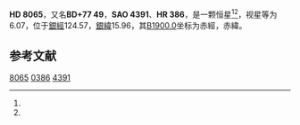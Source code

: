 {{Starbox begin
| name = HD 8065
}}
{{Starbox observe
| epoch = [[J2000.0|J2000.0]]
| constell = {{星座名待查}}<ref name=SIMBAD>{{cite web
 | url=http://simbad.u-strasbg.fr/simbad/sim-id?Ident=HR+386
 | title=Pulsating variable Star
 | publisher=Centre de Données astronomiques de Strasbourg
 | work=SIMBAD
 | accessdate=2012-07-13
 | archive-date=2016-03-16
 | archive-url=https://web.archive.org/web/20160316143643/http://simbad.u-strasbg.fr/simbad/sim-id?Ident=HR+386
 | dead-url=no
 }}</ref><ref name=DATA>{{cite web
 | url=http://vizier.u-strasbg.fr/viz-bin/VizieR-5?-out.add=.&-source=5050&-corr=PK=HR&-out.max=9999&HR=386
 | title=VizieR Detailed Page
 | accessdate=2012-07-13
 | archive-date=2016-03-05
 | archive-url=https://web.archive.org/web/20160305024440/http://vizier.u-strasbg.fr/viz-bin/VizieR-5?-out.add=.&-source=5050&-corr=PK=HR&-out.max=9999&HR=386
 | dead-url=no
 }}</ref>
| 星官 = 
| ra = {{RA|1|23|46.8}}<ref name=SIMBAD /><ref name=DATA />
| dec = {{DEC|+78|43|33}}<ref name=SIMBAD /><ref name=DATA />
| appmag_v = 6.07<ref name=SIMBAD /><ref name=DATA />
}}
{{Starbox character
| class = A0Iab<ref name=SIMBAD /><ref name=DATA />
| b-v = 0.39<ref name=SIMBAD /><ref name=DATA />
| u-b = -0.08<ref name=SIMBAD /><ref name=DATA />
| r-i = <ref name=SIMBAD /><ref name=DATA />
| variable = 
}}
{{Starbox astrometry
| radial_v = -0.08
| prop_mo_ra = -75
| parallax = 
| p_error = 
}}
{{Starbox catalog
| names =BD+77 49，[[SAO星表|SAO]] 4391，[[HD星表|HD]] 8065，[[HR星表|HR]] 386}}
{{Starbox reference |Simbad=HR+386}}
{{Starbox end}}

'''HD 8065'''，又名'''BD+77 49'''，'''SAO 4391'''、'''HR 386'''，是一颗恒星<ref name=SIMBAD /><ref name=DATA />，视星等为6.07，位于[[銀道座標系|銀經]]124.57，[[銀道座標系|銀緯]]15.96，其[[B1900.0|B1900.0]]坐标为赤經{{RA|1|14|57.4}}，赤緯{{DEC|+78|15.96|8}}。

== 参考文献 ==
{{reflist}}

{{star-stub}}

[[Category:HD和HDE天體|8065]]
[[Category:HR天體|0386]]
[[Category:SAO天體|4391]]